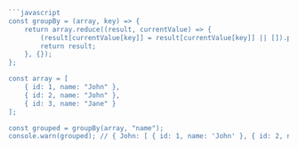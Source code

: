 ```javascript
```javascript
const groupBy = (array, key) => {
    return array.reduce((result, currentValue) => {
        (result[currentValue[key]] = result[currentValue[key]] || []).push(currentValue);
        return result;
    }, {});
};

const array = [
    { id: 1, name: "John" },
    { id: 2, name: "John" },
    { id: 3, name: "Jane" }
];

const grouped = groupBy(array, "name");
console.warn(grouped); // { John: [ { id: 1, name: 'John' }, { id: 2, name: 'John' } ], Jane: [ { id: 3, name: 'Jane' } ] }
```